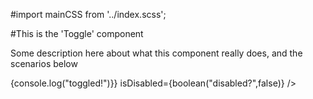 

#import mainCSS from '../index.scss';


<Meta title="MDX types|Toggle" component={Toggle} />

#This is the 'Toggle' component

Some description here about what this component really does, and the scenarios below

<Preview>
  <Story name="normal state">
      <Toggle
        id={"test0"}
        offLabel={text("offLabel","offLabel")}
        onLabel={text("onLabel","onLabel")}
        topLabel={text("topLabel","topLabel")}
        bottomLabel={text("bottomLabel","bottomLabel")}
        onToggle={()=>{console.log("toggled!")}}
        isDisabled={boolean("disabled?",false)}
      />
  </Story>
</Preview>
